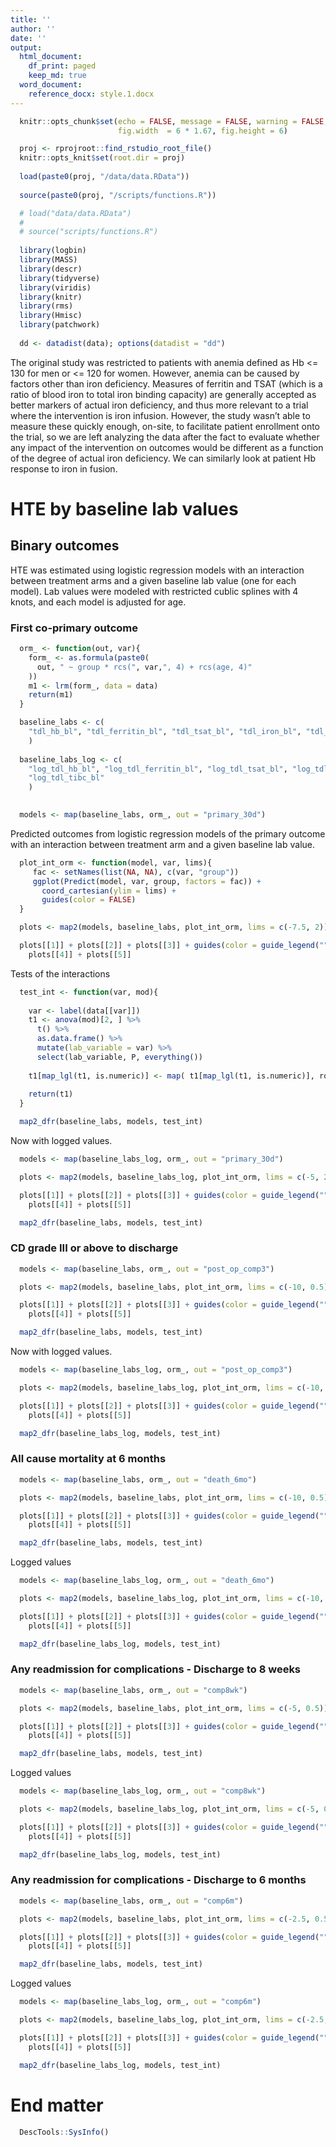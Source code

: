 ```yaml
---
title: ''
author: ''
date: ''
output: 
  html_document:
    df_print: paged
    keep_md: true
  word_document:
    reference_docx: style.1.docx
---
```


```r

  knitr::opts_chunk$set(echo = FALSE, message = FALSE, warning = FALSE, 
                        fig.width  = 6 * 1.67, fig.height = 6)

  proj <- rprojroot::find_rstudio_root_file()
  knitr::opts_knit$set(root.dir = proj)
  
  load(paste0(proj, "/data/data.RData"))
  
  source(paste0(proj, "/scripts/functions.R"))

  # load("data/data.RData")
  # 
  # source("scripts/functions.R")
  
  library(logbin)
  library(MASS)
  library(descr)
  library(tidyverse)
  library(viridis)
  library(knitr)
  library(rms)
  library(Hmisc)
  library(patchwork)
  
  dd <- datadist(data); options(datadist = "dd")

```


The original study was restricted to patients with anemia defined as Hb <= 130 for men or <= 120 for women. However, anemia can be caused by factors other than iron deficiency. Measures of ferritin and TSAT (which is a ratio of blood iron to total iron binding capacity) are generally accepted as better markers of actual iron deficiency, and thus more relevant to a trial where the intervention is iron infusion. However, the study wasn't able to measure these quickly enough, on-site, to facilitate patient enrollment onto the trial, so we are left analyzing the data after the fact to evaluate whether any impact of the intervention on outcomes would be different as a function of the degree of actual iron deficiency. We can similarly look at patient Hb response to iron in fusion. 


# HTE by baseline lab values 

## Binary outcomes

HTE was estimated using logistic regression models with an interaction between treatment arms and a given baseline lab value (one for each model). Lab values were modeled with restricted cublic splines with 4 knots, and each model is adjusted for age. 

### First co-primary outcome

```r

  orm_ <- function(out, var){
    form_ <- as.formula(paste0(
      out, " ~ group * rcs(", var,", 4) + rcs(age, 4)"
    )) 
    m1 <- lrm(form_, data = data)
    return(m1)
  }

```

```r

  baseline_labs <- c(
    "tdl_hb_bl", "tdl_ferritin_bl", "tdl_tsat_bl", "tdl_iron_bl", "tdl_tibc_bl"
    )
    
  baseline_labs_log <- c(
    "log_tdl_hb_bl", "log_tdl_ferritin_bl", "log_tdl_tsat_bl", "log_tdl_iron_bl", 
    "log_tdl_tibc_bl"
    )
    
```

```r

  models <- map(baseline_labs, orm_, out = "primary_30d")

```

Predicted outcomes from logistic regression models of the primary outcome with an interaction between treatment arm and a given baseline lab value. 

```r

  plot_int_orm <- function(model, var, lims){
     fac <- setNames(list(NA, NA), c(var, "group"))
     ggplot(Predict(model, var, group, factors = fac)) +
       coord_cartesian(ylim = lims) +
       guides(color = FALSE) 
  }

```

```r

  plots <- map2(models, baseline_labs, plot_int_orm, lims = c(-7.5, 2))

  plots[[1]] + plots[[2]] + plots[[3]] + guides(color = guide_legend("")) +
    plots[[4]] + plots[[5]] 

```

Tests of the interactions

```r

  test_int <- function(var, mod){
    
    var <- label(data[[var]]) 
    t1 <- anova(mod)[2, ] %>%
      t() %>%
      as.data.frame() %>%
      mutate(lab_variable = var) %>%
      select(lab_variable, P, everything()) 
    
    t1[map_lgl(t1, is.numeric)] <- map( t1[map_lgl(t1, is.numeric)], round, 2)
    
    return(t1)
  }

```

```r

  map2_dfr(baseline_labs, models, test_int)

```

Now with logged values. 

```r

  models <- map(baseline_labs_log, orm_, out = "primary_30d")

```

```r

  plots <- map2(models, baseline_labs_log, plot_int_orm, lims = c(-5, 2))

  plots[[1]] + plots[[2]] + plots[[3]] + guides(color = guide_legend("")) +
    plots[[4]] + plots[[5]] 

```

```r

  map2_dfr(baseline_labs, models, test_int)

```

### CD grade III or above to discharge

```r

  models <- map(baseline_labs, orm_, out = "post_op_comp3")

  plots <- map2(models, baseline_labs, plot_int_orm, lims = c(-10, 0.5))

  plots[[1]] + plots[[2]] + plots[[3]] + guides(color = guide_legend("")) +
    plots[[4]] + plots[[5]] 


```

```r

  map2_dfr(baseline_labs, models, test_int)

```

Now with logged values. 

```r

  models <- map(baseline_labs_log, orm_, out = "post_op_comp3")

  plots <- map2(models, baseline_labs_log, plot_int_orm, lims = c(-10, 0.5))

  plots[[1]] + plots[[2]] + plots[[3]] + guides(color = guide_legend("")) +
    plots[[4]] + plots[[5]] 


```


```r

  map2_dfr(baseline_labs_log, models, test_int)

```

### All cause mortality at 6 months

```r

  models <- map(baseline_labs, orm_, out = "death_6mo")

  plots <- map2(models, baseline_labs, plot_int_orm, lims = c(-10, 0.5))

  plots[[1]] + plots[[2]] + plots[[3]] + guides(color = guide_legend("")) +
    plots[[4]] + plots[[5]] 


```


```r

  map2_dfr(baseline_labs, models, test_int)

```


Logged values

```r

  models <- map(baseline_labs_log, orm_, out = "death_6mo")

  plots <- map2(models, baseline_labs_log, plot_int_orm, lims = c(-10, 0.5))

  plots[[1]] + plots[[2]] + plots[[3]] + guides(color = guide_legend("")) +
    plots[[4]] + plots[[5]] 


```

```r

  map2_dfr(baseline_labs_log, models, test_int)

```


### Any readmission for complications - Discharge to 8 weeks

```r

  models <- map(baseline_labs, orm_, out = "comp8wk")

  plots <- map2(models, baseline_labs, plot_int_orm, lims = c(-5, 0.5))

  plots[[1]] + plots[[2]] + plots[[3]] + guides(color = guide_legend("")) +
    plots[[4]] + plots[[5]] 


```


```r

  map2_dfr(baseline_labs, models, test_int)

```

Logged values

```r

  models <- map(baseline_labs_log, orm_, out = "comp8wk")

  plots <- map2(models, baseline_labs_log, plot_int_orm, lims = c(-5, 0.5))

  plots[[1]] + plots[[2]] + plots[[3]] + guides(color = guide_legend("")) +
    plots[[4]] + plots[[5]] 


```

```r

  map2_dfr(baseline_labs_log, models, test_int)

```


### Any readmission for complications - Discharge to 6 months

```r

  models <- map(baseline_labs, orm_, out = "comp6m")

  plots <- map2(models, baseline_labs, plot_int_orm, lims = c(-2.5, 0.5))

  plots[[1]] + plots[[2]] + plots[[3]] + guides(color = guide_legend("")) +
    plots[[4]] + plots[[5]] 


```


```r

  map2_dfr(baseline_labs, models, test_int)

```

Logged values

```r

  models <- map(baseline_labs_log, orm_, out = "comp6m")

  plots <- map2(models, baseline_labs_log, plot_int_orm, lims = c(-2.5, 0.5))

  plots[[1]] + plots[[2]] + plots[[3]] + guides(color = guide_legend("")) +
    plots[[4]] + plots[[5]] 


```

```r

  map2_dfr(baseline_labs_log, models, test_int)

```


# End matter

```r

  DescTools::SysInfo()

```
